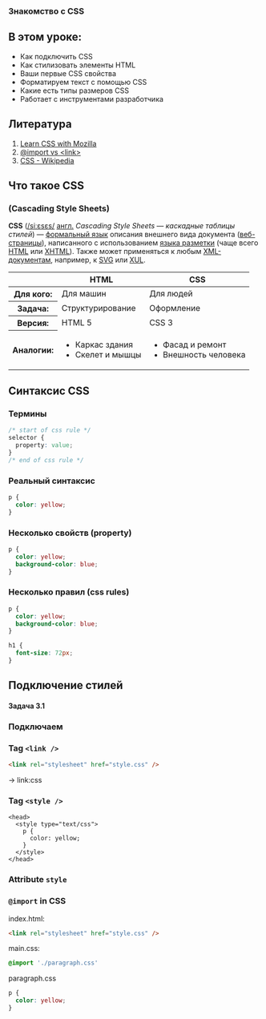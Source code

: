 
<section
  data-background={background}
  data-background-size="cover"
  data-background-position="top left"
  data-background-opacity={0.1}>
<section>

# Знакомство с CSS

<CssLogo size="170" />

</section>
<section>


## В этом уроке:

- Как подключить CSS
- Как стилизовать элементы HTML
- Ваши первые CSS свойства
- Форматируем текст с помощью CSS
- Какие есть типы размеров CSS
- Работает с инструментами разработчика

</section>
<section>

## Литература

1. [Learn CSS with Mozilla](https://developer.mozilla.org/en-US/docs/Learn/CSS/First_steps)
2. [@import vs &lt;link&gt;](https://stackoverflow.com/questions/7199364/import-vs-link)
3. [CSS - Wikipedia](https://ru.wikipedia.org/wiki/CSS)

</section>
</section>
<section>
<section>

## Что такое CSS
### (Cascading Style Sheets)

</section>
<section>

<p><b>CSS</b> (<span class="IPA"><a href="/wiki/%D0%9C%D0%B5%D0%B6%D0%B4%D1%83%D0%BD%D0%B0%D1%80%D0%BE%D0%B4%D0%BD%D1%8B%D0%B9_%D1%84%D0%BE%D0%BD%D0%B5%D1%82%D0%B8%D1%87%D0%B5%D1%81%D0%BA%D0%B8%D0%B9_%D0%B0%D0%BB%D1%84%D0%B0%D0%B2%D0%B8%D1%82" title="Международный фонетический алфавит">/siːɛsɛs/</a></span> <a href="/wiki/%D0%90%D0%BD%D0%B3%D0%BB%D0%B8%D0%B9%D1%81%D0%BA%D0%B8%D0%B9_%D1%8F%D0%B7%D1%8B%D0%BA" title="Английский язык">англ.</a>&nbsp;<span lang="en" style="font-style:italic;">Cascading Style Sheets</span>&nbsp;— <i>каскадные таблицы стилей</i>)&nbsp;— <a href="/wiki/%D0%A4%D0%BE%D1%80%D0%BC%D0%B0%D0%BB%D1%8C%D0%BD%D1%8B%D0%B9_%D1%8F%D0%B7%D1%8B%D0%BA" title="Формальный язык">формальный язык</a> описания внешнего вида документа (<a href="/wiki/%D0%92%D0%B5%D0%B1-%D1%81%D1%82%D1%80%D0%B0%D0%BD%D0%B8%D1%86%D0%B0" title="Веб-страница">веб-страницы</a>), написанного с использованием <a href="/wiki/%D0%AF%D0%B7%D1%8B%D0%BA_%D1%80%D0%B0%D0%B7%D0%BC%D0%B5%D1%82%D0%BA%D0%B8" title="Язык разметки">языка разметки</a> (чаще всего <a href="/wiki/HTML" title="HTML">HTML</a> или <a href="/wiki/XHTML" title="XHTML">XHTML</a>). Также может применяться к любым <a href="/wiki/XML" title="XML">XML-документам</a>, например, к <a href="/wiki/SVG" title="SVG">SVG</a> или <a href="/wiki/XUL" title="XUL">XUL</a>.
</p>

</section>
<section>

<table>
  <thead>
    <tr>
      <th></th>
      <th>HTML</th>
      <th>CSS</th>
    </tr>
  </thead>
  <tbody>
    <tr>
      <th>
        Для кого:
      </th>
      <td>
        Для машин
      </td>
      <td>
        Для людей
      </td>
    </tr>
    <tr>
      <th>
        Задача:
      </th>
      <td>
        Структурирование
      </td>
      <td>
        Оформление
      </td>
    </tr>
    <tr>
      <th>
        Версия:
      </th>
      <td>
        HTML 5
      </td>
      <td>
        CSS 3
      </td>
    </tr>
    <tr>
      <th>
        Аналогии:
      </th>
      <td>
        <ul>
          <li>Каркас здания</li>
          <li>Скелет и мышцы</li>
        </ul>
      </td>
      <td>
        <ul>
          <li>Фасад и ремонт</li>
          <li>Внешность человека</li>
        </ul>
      </td>
    </tr>
  </tbody>
</table>
</section>
</section>
<section>
<section>

## Синтаксис CSS

</section>
<section data-auto-animate>

### Термины

```css data-id="css-1"
/* start of css rule */
selector {
  property: value;
}
/* end of css rule */
```

</section>
<section data-auto-animate>

### Реальный синтаксис

```css data-id="css-1"
p {
  color: yellow;
}
```

</section>
<section data-auto-animate>

### Несколько свойств (property)

```css data-id="css-1"
p {
  color: yellow;
  background-color: blue;
}
```

</section>
<section data-auto-animate>

### Несколько правил (css rules)

```css data-id="css-1"
p {
  color: yellow;
  background-color: blue;
}

h1 {
  font-size: 72px;
}
```
</section>
</section>
<section>
<section>

## Подключение стилей

</section>
<section>

#### Задача 3.1
### Подключаем 

</section>
<section>

### Tag `<link />`

```html
<link rel="stylesheet" href="style.css" />
```

<EmmetLogo /> -> link:css

</section>
<section>

### Tag `<style />`

```
<head>
  <style type="text/css">
    p {
      color: yellow;
    }
  </style>
</head>
```

</section>
<section>

### Attribute `style`

<HorizontalCodeEditor source={styleAttribute}  />

</section>
<section>

### `@import` in CSS

index.html:
```html
<link rel="stylesheet" href="style.css" />
```

main.css:
```css
@import './paragraph.css'
```

paragraph.css
```css
p {
  color: yellow;
}
```

</section>
</section>

